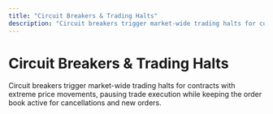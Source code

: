 ```yaml
---
title: "Circuit Breakers & Trading Halts"
description: "Circuit breakers trigger market-wide trading halts for contracts with extreme pr"
---
```


# Circuit Breakers & Trading Halts

Circuit breakers trigger market-wide trading halts for contracts with extreme price movements, pausing trade execution while keeping the order book active for cancellations and new orders.